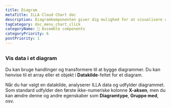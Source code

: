 ```yaml
---
title: Diagram
metaTitle: ILLA Cloud Chart doc
description: Diagramkomponenten giver dig mulighed for at visualisere data som grafer og diagrammer. Det er bygget ved hjælp af Chart.js.
tagCategory: doc_menu_chart_click
categoryName: 🧬 Assemble components
categoryPriority: 6
postPriority: 1
---
```


## <Heading hidden>Diagram</Heading>

### Vis data i et diagram

Du kan bruge handlinger og transformere til at bygge diagrammer. Du kan henvise til et array eller et objekt i **Datakilde**-feltet for et diagram. 

Når du har valgt en datakilde, analyserer ILLA data og udfylder diagrammet. Som standard udfylder den første ikke-numeriske kolonne **X-aksen**, men du kan ændre denne og andre egenskaber som **Diagramtype**, **Gruppe med**, osv.

<img src='https://cdn.illacloud.com/official-website/img/docs/assemble/chart1.png' alt="" />

<img src='https://cdn.illacloud.com/official-website/img/docs/assemble/chart2.png' alt="" />
